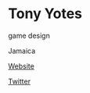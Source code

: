 # Tony Yotes

<Skills>

game design

</Skills>

<Location>

Jamaica

</Location>

<Personal>

[Website](http://www.yotesgames.com/)

[Twitter](https://twitter.com/TonyYotes)

</Personal>



